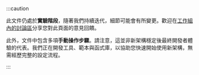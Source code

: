 :::caution

此文件仍處於**實驗階段**，隨著我們持續迭代，細節可能會有所變更。歡迎在[工作組內的討論區](https://github.com/reactwg/react-native-new-architecture/discussions/8)分享您對此頁面的意見回饋。

此外，文件中包含多項**手動操作步驟**。請注意，這並非新架構穩定後最終開發者體驗的代表。我們正在開發工具、範本與函式庫，以協助您快速開始使用新架構，無需經歷完整的設定流程。

:::